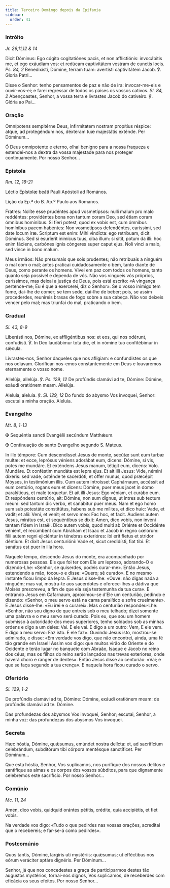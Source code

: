 ```yaml
---
title: Terceiro Domingo depois da Epifania
sidebar:
  order: 41
---
```


### Intróito

<em>Jr. 29,11,12 & 14</em>

<div class="side-by-side not-content">

Dicit Dóminus: Ego cógito cogitatiónes pacis, et non afflictiónis: invocábitis me, et ego exáudiam vos: et redúcam captivitátem vestram de cunctis locis. <em>Ps. 84, 2</em> Benedixísti, Dómine, terram tuam: avertísti captivitátem Jacob. ℣. Gloria Patri...

Disse o Senhor: tenho pensamentos de paz e não de ira: invocar-me-eis e ouvir-vos-ei; e farei regressar de todos os países os vossos cativos. <em>Sl. 84, 2</em> Abençoastes, Senhor, a vossa terra e livrastes Jacob do cativeiro. ℣. Glória ao Pai...

</div>

### Oração

<div class="side-by-side not-content">

Omnípotens sempitérne Deus, infirmitatem nostram propítius réspice: atque, ad protegéndum nos, déxteram tuæ majestátis exténde. Per Dóminum...

Ó Deus omnipotente e eterno, olhai benigno para a nossa fraqueza e estendei-nos a dextra da vossa majestade para nos proteger continuamente. Por nosso Senhor...

</div>

### Epístola

<em>Rm. 12, 16-21</em>

<div class="side-by-side not-content">

Léctio Epístolæ beáti Pauli Apóstoli ad Romános.

Lição da Ep.ª do B. Ap.º Paulo aos Romanos.

Fratres: Nolíte esse prudéntes apud vosmetípsos: nulli malum pro malo reddéntes: providéntes bona non tantum coram Deo, sed étiam coram ómnibus homínibus. Si fíeri potest, quod ex vobis est, cum ómnibus homínibus pacem habéntes: Non vosmetípsos defendéntes, caríssimi, sed date locum iræ. Scriptum est enim: Mihi vindícta: ego retríbuam, dicit Dóminus. Sed si esuríerit inimícus tuus, ciba illum: si sitit, potum da illi: hoc enim fáciens, carbónes ignis cóngeres super caput ejus. Noli vinci a malo, sed vince in bono malum.

Meus irmãos: Não presumais que sois prudentes; não retribuais a ninguém o mal com o mal; antes praticai cuidadosamente o bem, tanto diante de Deus, como perante os homens. Vivei em paz com todos os homens, tanto quanto seja possível e dependa de vós. Não vos vingueis vós próprios, caríssimos, mas deixai a justiça de Deus, pois está escrito: «A vingança pertence-me; Eu é que a exercerei, diz o Senhor». Se o vosso inimigo tem fome, dai-lhe de comer; se tem sede, dai-lhe de beber; pois, se assim procederdes, reunireis brasas de fogo sobre a sua cabeça. Não vos deixeis vencer pelo mal; mas triunfai do mal, praticando o bem.

</div>

### Gradual

<em>Sl. 43, 8-9</em>

<div class="side-by-side not-content">

Liberásti nos, Dómine, ex affligéntibus nos: et eos, qui nos odérunt, confudísti. ℣. In Deo laudábimur tota die, et in nómine tuo confitébimur in sǽcula.

Livrastes-nos, Senhor daqueles que nos afligiam: e confundistes os que nos odiavam. Glorificar-nos-emos constantemente em Deus e louvaremos eternamente o vosso nome.

Allelúja, allelúja. ℣. <em>Ps. 129, 12</em> De profúndis clamávi ad te, Dómine: Dómine, exáudi oratiónem meam. Allelúja.

Aleluia, aleluia. ℣. <em>Sl. 129, 12</em> Do fundo do abysmo Vos invoquei, Senhor: escutai a minha oração. Aleluia.

</div>

### Evangelho

<em>Mt. 8, 1-13</em>

<div class="side-by-side not-content">

<span class="cross text-red-500">✠</span> Sequéntia sancti Evangélii secúndum Matthǽum.

<span class="cross text-red-500">✠</span> Continuação do santo Evangelho segundo
S. Mateus.

In illo témpore: Cum descendísset Jesus de monte, secútæ sunt eum turbæ multæ: et ecce, leprósus véniens adorábat eum, dicens: Dómine, si vis, potes me mundáre. Et exténdens Jesus manum, tétigit eum, dicens: Volo. Mundáre. Et conféstim mundáta est lepra ejus. Et ait illi Jesus: Vide, némini díxeris: sed vade, osténde te sacerdóti, et offer munus, quod præcépit Móyses, in testimónium illis. Cum autem introísset Caphárnaum, accéssit ad eum centúrio, rogans eum et dicens: Dómine, puer meus jacet in domo paralýticus, et male torquetur. Et ait illi Jesus: Ego véniam, et curábo eum. Et respóndens centúrio, ait: Dómine, non sum dignus, ut intres sub tectum meum: sed tantum dic verbo, et sanábitur puer meus. Nam et ego homo sum sub potestáte constitútus, habens sub me mílites, et dico huic: Vade, et vadit; et alii: Veni, et venit; et servo meo: Fac hoc, et facit. Audiens autem Jesus, mirátus est, et sequéntibus se dixit: Amen, dico vobis, non inveni tantam fidem in Israël. Dico autem vobis, quod multi ab Oriénte et Occidénte vénient, et recúmbent cum Abraham et Isaac et Jacob in regno cœlórum: fílii autem regni ejiciéntur in ténebras exterióres: ibi erit fletus et stridor déntium. Et dixit Jesus centurióni: Vade et, sicut credidísti, fiat tibi. Et sanátus est puer in illa hora.

Naquele tempo, descendo Jesus do monte, era acompanhado por numerosas pessoas. Eis que foi ter com Ele um leproso, adorando-O e dizendo-Lhe: «Senhor, se quiserdes, podeis curar-me». Então Jesus, estendendo a mão, tocou-o e disse: «Quero; sê curado». E no mesmo instante ficou limpo da lepra. E Jesus disse-lhe: «Ouve: não digas nada a ninguém; mas vai, mostra-te aos sacerdotes e oferece-lhes a dádiva que Moisés prescreveu, a fim de que ela seja testemunha da tua cura». E entrando Jesus em Cafarnaum, aproximou-se d’Ele um centurião, pedindo e dizendo: «Senhor, o meu servo está na cama paralítico e sofre cruelmente». E Jesus disse-lhe: «Eu irei e o curarei». Mas o centurião respondeu-Lhe: «Senhor, não sou digno de que entreis sob o meu telhado; dizei somente uma palavra e o meu servo será curado. Pois eu, que sou um homem submisso à autoridade dos meus superiores, tenho soldados sob as minhas ordens e digo a um deles: Vai. E ele vai. E digo a um outro: Vem, E ele vem. E digo a meu servo: Faz isto. E ele faz». Ouvindo Jesus isto, mostrou-se admirado, e disse: «Em verdade vos digo, que não encontrei, ainda, uma fé tão grande em Israel! Assim vos digo: que muitos virão do Oriente e do Ocidente e terão lugar no banquete com Abraão, Isaque e Jacob no reino dos céus; mas os filhos do reino serão lançados nas trevas exteriores, onde haverá choro e ranger de dentes». Então Jesus disse ao centurião: «Vai; e que se faça segundo a tua crença». E naquela hora ficou curado o servo.

</div>

### Ofertório

<em>Sl. 129, 1-2</em>

<div class="side-by-side not-content">

De profúndis clamávi ad te, Dómine: Dómine, exáudi oratiónem meam: de profúndis clamávi ad te. Dómine.

Das profundezas dos abysmos Vos invoquei, Senhor; escutai, Senhor, a minha voz: das profundezas dos abysmos Vos invoquei.

</div>

### Secreta

<div class="side-by-side not-content">

Hæc hóstia, Dómine, quǽsumus, emúndet nostra delícta: et, ad sacrifícium celebrándum, subditórum tibi córpora mentésque sanctíficet. Per Dóminum...

Que esta hóstia, Senhor, Vos suplicamos, nos purifique dos nossos delitos e santifique as almas e os corpos dos vossos súbditos, para que dignamente celebremos este sacrifício. Por nosso Senhor...

</div>

### Comúnio

<em>Mc. 11, 24</em>

<div class="side-by-side not-content">

Amen, dico vobis, quidquid orántes pétitis, crédite, quia accipiétis, et fiet vobis.

Na verdade vos digo: «Tudo o que pedirdes nas vossas orações, acreditai que o recebereis; e far-se-á como pedirdes».

</div>

### Postcomúnio

<div class="side-by-side not-content">

Quos tantis, Dómine, largíris uti mystériis: quǽsumus; ut efféctibus nos eórum veráciter aptáre dignéris. Per Dóminum...

Senhor, já que nos concedestes a graça de participarmos destes tão augustos mystérios, tornai-nos dignos, Vos suplicamos, de receberdes com eficácia os seus efeitos. Por nosso Senhor...

</div>
